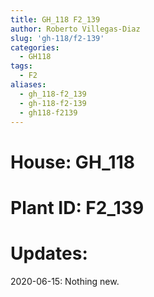 ```yaml
---
title: GH_118 F2_139
author: Roberto Villegas-Diaz
slug: 'gh-118/f2-139'
categories:
  - GH118
tags:
  - F2
aliases:
  - gh_118-f2_139
  - gh-118-f2-139
  - gh118-f2139
---
```


# **House**: GH_118
# **Plant ID**: F2_139
# **Updates**: 
2020-06-15: Nothing new.
